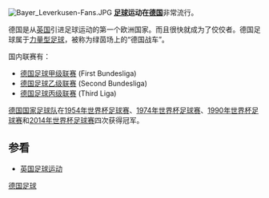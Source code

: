[[File:Bayer_Leverkusen-Fans.JPG|thumb]]
'''[[足球|足球]]运动在[[德国|德国]]'''非常流行。

德国是从[[英国|英国]]引进足球运动的第一个欧洲国家。而且很快就成为了佼佼者。德国足球属于[[力量型足球|力量型足球]]，被称为绿茵场上的“德国战车”。

国内联赛有：
* [[德国足球甲级联赛|德国足球甲级联赛]] (First Bundesliga)
* [[德国足球乙级联赛|德国足球乙级联赛]] (Second Bundesliga)
* [[德国足球丙级联赛|德国足球丙级联赛]] (Third Liga)

[[德国国家足球队|德国国家足球队]]在[[1954年世界杯足球赛|1954年世界杯足球赛]]、[[1974年世界杯足球赛|1974年世界杯足球赛]]、[[1990年世界杯足球赛|1990年世界杯足球赛]]和[[2014年世界杯足球赛|2014年世界杯足球赛]]四次获得冠军。

==参看==
*[[英国足球运动|英国足球运动]]

{{德国足球}}
{{Soccer-stub}}

[[Category:德国足球|]]